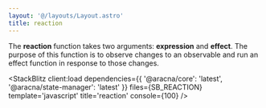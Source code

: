 ```yaml
---
layout: '@/layouts/Layout.astro'
title: reaction
---
```



The **reaction** function takes two arguments: **expression** and **effect**. The purpose of this function is to observe changes to an observable and run an effect function in response to those changes.

<StackBlitz
  client:load
  dependencies={{ '@aracna/core': 'latest', '@aracna/state-manager': 'latest' }}
  files={SB_REACTION}
  template='javascript'
  title='reaction'
  console={100}
/>
